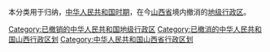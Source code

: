 本分类用于归纳，[[中华人民共和国时期|中华人民共和国时期]]，在今[[山西省|山西省]]境内撤消的[[地级行政区|地级行政区]]。

[[Category:已撤销的中华人民共和国地级行政区|Category:已撤销的中华人民共和国地级行政区]]
[[Category:已撤消的中华人民共和国山西行政区划|Category:已撤消的中华人民共和国山西行政区划]]
[[Category:中华人民共和国山西省行政区划|Category:中华人民共和国山西省行政区划]]